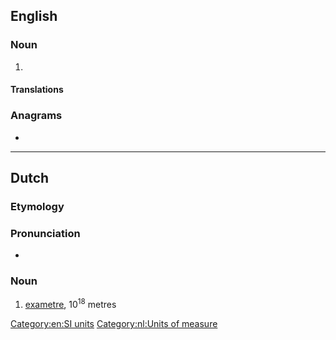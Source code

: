 {{also|exa-meter}}
==English==

===Noun===
{{en-noun}}

# {{alternative spelling of|en|exametre|from=US}}

====Translations====
{{trans-see|exametre}}

===Anagrams===
* {{anagrams|en|a=aeeemrtx|exametre|extreame}}

[[Category:en:SI units]]

----

==Dutch==

===Etymology===
{{af|nl|exa-|meter}}

===Pronunciation===
* {{hyphenation|nl|exa|me|ter}}

===Noun===
{{nl-noun|m|-s|-}}

# [[exametre#English|exametre]], 10<sup>18</sup> metres

[[Category:nl:Units of measure]]